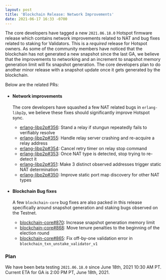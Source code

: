 ```yaml
---
layout: post
title: 'Blockchain Release: Network Improvements'
date: 2021-06-17 16:33 -0700
---
```


The core developers have tagged a new `2021.06.18.0` Hotspot firmware release which contains network
improvements related to NAT and bug fixes related to staking for Validators. This is a _required_
release for Hotspot owners. As some of the community members have noticed that the blockchain has
not generated a new snapshot since the last GA, we believe that the improvements to networking and
an increment to snapshot memory generation limit will fix snapshot generation. The core developers
plan to do another minor release with a snapshot update once it gets generated by the blockchain.

<!--truncate-->

Below are the related PRs:

- #### Network improvements

  The core developers have squashed a few NAT related bugs in `erlang-libp2p`, we believe these
  fixes should significantly improve Hotspot sync.

  - [erlang-libp2p#356](https://github.com/helium/erlang-libp2p/pull/356): Stand a relay if stungun
    repeatedly fails to verifiably resolve
  - [erlang-libp2p#355](https://github.com/helium/erlang-libp2p/pull/355): Handle relay server
    crashing and re-acquire a relay address
  - [erlang-libp2p#354](https://github.com/helium/erlang-libp2p/pull/354): Cancel retry timer on
    relay stop command
  - [erlang-libp2p#353](https://github.com/helium/erlang-libp2p/pull/353): Once NAT type is
    detected, stop trying to re-detect it
  - [erlang-libp2p#351](https://github.com/helium/erlang-libp2p/pull/351): Make 3 distinct observed
    addresses trigger static NAT determination
  - [erlang-libp2p#350](https://github.com/helium/erlang-libp2p/pull/350): Improve static port map
    discovery for other NAT types

- #### Blockchain Bug fixes

  A few `blockchain-core` bug fixes are also packed in this release specifically around snapshot
  generation and staking bugs observed on the Testnet.

  - [blockchain-core#870](https://github.com/helium/blockchain-core/pull/870): Increase snapshot
    generation memory limit
  - [blockchain-core#868](https://github.com/helium/blockchain-core/pull/868): Move tenure penalties
    to the beginning of the election round
  - [blockchain-core#865](https://github.com/helium/blockchain-core/pull/865): Fix off-by-one
    validation error in `blockchain_txn_unstake_validator_v1`

### Plan

We have been beta testing `2021.06.18.0` since June 18th, 2021 10:30 AM PT. Current ETA for GA is
2:00 PM PT, June 18th, 2021.
